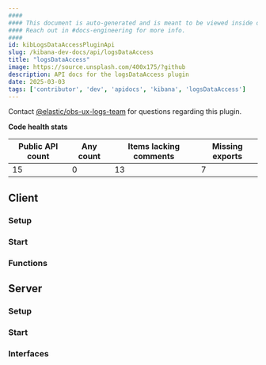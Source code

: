 ```yaml
---
####
#### This document is auto-generated and is meant to be viewed inside our experimental, new docs system.
#### Reach out in #docs-engineering for more info.
####
id: kibLogsDataAccessPluginApi
slug: /kibana-dev-docs/api/logsDataAccess
title: "logsDataAccess"
image: https://source.unsplash.com/400x175/?github
description: API docs for the logsDataAccess plugin
date: 2025-03-03
tags: ['contributor', 'dev', 'apidocs', 'kibana', 'logsDataAccess']
---
```




Contact [@elastic/obs-ux-logs-team](https://github.com/orgs/elastic/teams/obs-ux-logs-team) for questions regarding this plugin.

**Code health stats**

| Public API count  | Any count | Items lacking comments | Missing exports |
|-------------------|-----------|------------------------|-----------------|
| 15 | 0 | 13 | 7 |

## Client

### Setup
<DocDefinitionList data={[logsDataAccessObj.client.setup]}/>

### Start
<DocDefinitionList data={[logsDataAccessObj.client.start]}/>

### Functions
<DocDefinitionList data={logsDataAccessObj.client.functions}/>

## Server

### Setup
<DocDefinitionList data={[logsDataAccessObj.server.setup]}/>

### Start
<DocDefinitionList data={[logsDataAccessObj.server.start]}/>

### Interfaces
<DocDefinitionList data={logsDataAccessObj.server.interfaces}/>

